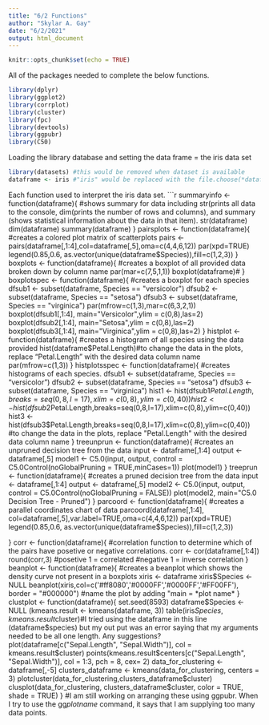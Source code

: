 ---
title: "6/2 Functions"
author: "Skylar A. Gay"
date: "6/2/2021"
output: html_document
---

```{r setup, include=FALSE}
knitr::opts_chunk$set(echo = TRUE)
```
All of the packages needed to complete the below functions.
```{r}

library(dplyr)
library(ggplot2)
library(corrplot)
library(cluster) 
library(fpc)
library(devtools)
library(ggpubr)
library(C50)
```
Loading the library database and setting the data frame = the iris data set
```{r}
library(datasets) #this would be removed when dataset is available
dataframe <- iris #"iris" would be replaced with the file.choose(*datafilename*)
```
Each function used to interpret the iris data set.
```{r}
summaryinfo <- function(dataframe){ #shows summary for data including str(prints all data to the console, dim(prints the number of rows and columns), and summary (shows statistical information about the data in that item).
  str(dataframe)
  dim(dataframe)
  summary(dataframe) 
}
pairsplots <- function(dataframe){ #creates a colored plot matrix of scatterplots
  pairs <- pairs(dataframe[,1:4],col=dataframe[,5],oma=c(4,4,6,12))
  par(xpd=TRUE)
  legend(0.85,0.6, as.vector(unique(dataframe$Species)),fill=c(1,2,3))
}
boxplots <- function(dataframe){ #creates a boxplot of all provided data broken down by column name
  par(mar=c(7,5,1,1))
  boxplot(dataframe)#
}
boxplotspec <- function(dataframe){ #creates a boxplot for each species
  dfsub1 <- subset(dataframe, Species == "versicolor")
  dfsub2 <- subset(dataframe, Species == "setosa")
  dfsub3 <- subset(dataframe, Species == "virginica")
  par(mfrow=c(1,3),mar=c(6,3,2,1))
  boxplot(dfsub1[,1:4], main="Versicolor",ylim = c(0,8),las=2)
  boxplot(dfsub2[,1:4], main="Setosa",ylim = c(0,8),las=2)
  boxplot(dfsub3[,1:4], main="Virginica",ylim = c(0,8),las=2)
}
histplot <- function(dataframe){ #creates a histogram of all species using the data provided
  hist(dataframe$Petal.Length)#to change the data in the plots, replace "Petal.Length" with the desired data column name
  par(mfrow=c(1,3))
}
histplotsspec <- function(dataframe){ #creates histograms of each species.
  dfsub1 <- subset(dataframe, Species == "versicolor")
  dfsub2 <- subset(dataframe, Species == "setosa")
  dfsub3 <- subset(dataframe, Species == "virginica")
  hist1 <- hist(dfsub1$Petal.Length,breaks=seq(0,8,l=17),xlim=c(0,8),ylim=c(0,40))
  hist2 <- hist(dfsub2$Petal.Length,breaks=seq(0,8,l=17),xlim=c(0,8),ylim=c(0,40))
  hist3 <- hist(dfsub3$Petal.Length,breaks=seq(0,8,l=17),xlim=c(0,8),ylim=c(0,40))
  #to change the data in the plots, replace "Petal.Length" with the desired data column name
}
treeunprun <- function(dataframe){ #creates an unpruned decision tree from the data
  input <- dataframe[,1:4]
  output <- dataframe[,5]
  model1 <- C5.0(input, output, control = C5.0Control(noGlobalPruning = TRUE,minCases=1))
  plot(model1)
}
treeprun <- function(dataframe){ #creates a pruned decision tree from the data
  input <- dataframe[,1:4]
  output <- dataframe[,5]
  model2 <- C5.0(input, output, control = C5.0Control(noGlobalPruning = FALSE))
  plot(model2, main="C5.0 Decision Tree - Pruned")
}
parcoord <- function(dataframe){ #creates a parallel coordinates chart of data
  parcoord(dataframe[,1:4], col=dataframe[,5],var.label=TRUE,oma=c(4,4,6,12))
  par(xpd=TRUE)
  legend(0.85,0.6, as.vector(unique(dataframe$Species)),fill=c(1,2,3))
  
}
corr <- function(dataframe){ #correlation function to determine which of the pairs have posetive or negative correlations.
  corr <- cor(dataframe[,1:4])
  round(corr,3) 
  #posetive 1 = correlated
  #negative 1 = inverse correlation
}
beanplot <- function(dataframe){ #creates a beanplot which shows the density curve not present in a boxplots
  xiris <- dataframe
  xiris$Species <- NULL
  beanplot(xiris,col=c('#ff8080','#0000FF','#0000FF','#FF00FF'), border = "#000000")
  #name the plot by adding "main = *plot name*
}
clustplot <- function(dataframe){
  set.seed(8593)
  dataframe$Species <- NULL
  (kmeans.result <- kmeans(dataframe, 3))
  table(iris$Species, kmeans.result$cluster)#I tried using the dataframe in this line (dataframe$species) but my out put was an error saying that my arguments needed to be all one length. Any suggestions?
  plot(dataframe[c("Sepal.Length", "Sepal.Width")], col = kmeans.result$cluster)
  points(kmeans.result$centers[c("Sepal.Length", "Sepal.Width")], col = 1:3, pch = 8, cex= 2)
  data_for_clustering <- dataframe[,-5] 
  clusters_dataframe <- kmeans(data_for_clustering, centers = 3) 
  plotcluster(data_for_clustering,clusters_dataframe$cluster) 
  clusplot(data_for_clustering, clusters_dataframe$cluster, color = TRUE, shade = TRUE)
}
#I am still working on arranging these using ggpubr. When I try to use the gg*plotname* command, it says that I am supplying too many data points.
